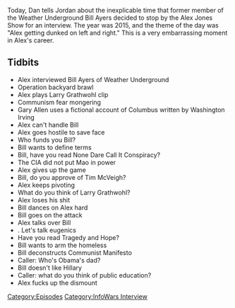 {{DEFAULTSORT:
    #_EPISODE_0168:Alex Vs. Bill Ayers
}}{{Episode
    | title           = Alex Vs. Bill Ayers
    | caption         = [https://knowledgefight.libsyn.com/knowledge-fight-bill-ayers Listen to this episode on Libsyn]
    | episodeNumber   = 168
    | length          = 02:34:17
    | airDate         = June 8, 2018
    | episodeType     = [[:Category:InfoWars Interview|InfoWars Interview]]
    | appearance      = [[Bill Ayers]], [[Larry Grathwohl]]
    | oocDrop         = *boner noise*; We'll pee standing up, you can go to hell!
    | previousEpisode = [[167: February 4-5, 2009]]
    | nextEpisode     = [[169: November 30, 2014]]
}}

{{Stub}}

Today, Dan tells Jordan about the inexplicable time that former member of the Weather Underground Bill Ayers decided to stop by the Alex Jones Show for an interview. The year was 2015, and the theme of the day was "Alex getting dunked on left and right." This is a very embarrassing moment in Alex's career.

==Tidbits==

*Alex interviewed Bill Ayers of Weather Underground
*Operation backyard brawl
*Alex plays Larry Grathwohl clip
*Communism fear mongering
*Gary Allen uses a fictional account of Columbus written by Washington Irving
*Alex can't handle Bill
*Alex goes hostile to save face
*Who funds you Bill?
*Bill wants to define terms
*Bill, have you read None Dare Call It Conspiracy?
*The CIA did not put Mao in power
*Alex gives up the game
*Bill, do you approve of Tim McVeigh?
*Alex keeps pivoting
*What do you think of Larry Grathwohl?
*Alex loses his shit
*Bill dances on Alex hard
*Bill goes on the attack
*Alex talks over Bill
*. Let's talk eugenics
*Have you read Tragedy and Hope?
*Bill wants to arm the homeless
*Bill deconstructs Communist Manifesto
*Caller: Who's Obama's dad?
*Bill doesn't like Hillary
*Caller: what do you think of public education?
*Alex fucks up the dismount

[[Category:Episodes]]
[[Category:InfoWars Interview]]
